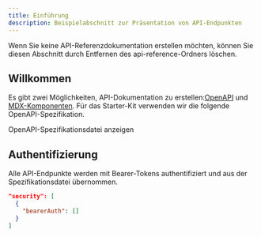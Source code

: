 ```yaml
---
title: Einführung
description: Beispielabschnitt zur Präsentation von API-Endpunkten
---
```


<Note>
  Wenn Sie keine API-Referenzdokumentation erstellen möchten, können Sie
  diesen Abschnitt durch Entfernen des api-reference-Ordners löschen.
</Note>

## Willkommen

Es gibt zwei Möglichkeiten, API-Dokumentation zu erstellen:[OpenAPI](https://mintlify.com/docs/api-playground/openapi/setup) und [MDX-Komponenten](https://mintlify.com/docs/api-playground/mdx/configuration). Für das Starter-Kit verwenden wir die folgende OpenAPI-Spezifikation.

<Card title="Plant Store Endpoints" icon="leaf" href="https://github.com/mintlify/starter/blob/main/api-reference/openapi.json">
  OpenAPI-Spezifikationsdatei anzeigen
</Card>

## Authentifizierung

Alle API-Endpunkte werden mit Bearer-Tokens authentifiziert und aus der Spezifikationsdatei übernommen.

```json
"security": [
  {
    "bearerAuth": []
  }
]
```
